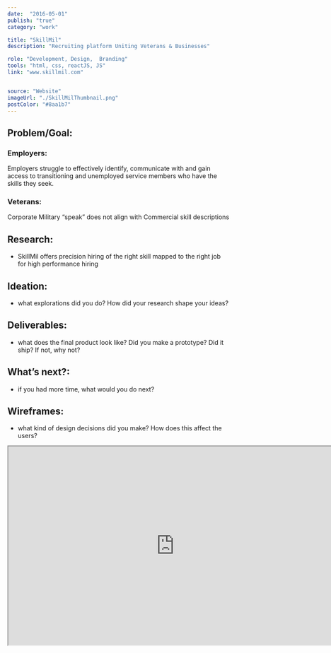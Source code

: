 ```yaml
---
date:  "2016-05-01"
publish: "true" 
category: "work"

title: "SkillMil"
description: "Recruiting platform Uniting Veterans & Businesses"

role: "Development, Design,  Branding"
tools: "html, css, reactJS, JS" 
link: "www.skillmil.com"


source: "Website"
imageUrl: "./SkillMilThumbnail.png"
postColor: "#8aa1b7"
---
```



## Problem/Goal:
### Employers:  
Employers struggle to effectively identify, communicate with and gain access to transitioning and unemployed service members who have the skills they seek.
### Veterans: 
Corporate Military “speak” does not align with Commercial skill descriptions

## Research:
- SkillMil offers precision hiring of the right skill mapped to the right job for high performance hiring

## Ideation:
- what explorations did you do? How did your research shape your ideas?

## Deliverables:
- what does the final product look like? Did you make a prototype? Did it ship? If not, why not?

## What’s next?:
- if you had more time, what would you do next?

## Wireframes:
- what kind of design decisions did you make? How does this affect the users?


<YoutubeVideo>
  <iframe width="750" height="450" src="https://www.youtube.com/embed/E7O4F-LZYl4" />
</YoutubeVideo>  

- 
- SkillMil is a state of the art hiring technology platform for Veterans to get a job that matches their military skills.

<ImageWrap srcName="SkillmilSocialMediaBanner" title="Skillmil Social Media Banner" />
<ImageWrap srcName="SkillmilColorAndLogo" title="Skillmil Color And Logo" width="90"/>
<ImageWrap srcName="SkillMilApplicationFlow" title="SkillMil Veteran and Employeee Job Matching Flow" width="75"/>
<PhotoGallery variant="SkillmilWeb" title="SkillMil Website Landing Pages"/>
<PhotoGallery variant="SkillmilProduct" title="SkillMil Product Shots"/>
<PhotoGallery variant="SkillmilVeteran" title="Skillmil Veteran Product Shots"/>
<PhotoGallery variant="SkillmilEmployer" title="Skillmil Employer Product Shots"/>